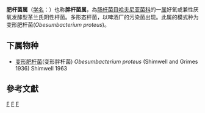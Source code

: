 {{Automatic taxobox
| taxon = Obesumbacterium
| authority = Shimwell，1963
| type species = 变形肥杆菌<br>''Obesumbacterium proteus''
| type species authority = (Shimwell and Grimes, 1936) Shimwell, 1963
| synonyms =
}}
'''肥杆菌属'''（[[学名|学名]]：{{lang|la|''Obesumbacterium''}}）也称'''胖杆菌属'''，為[[肠杆菌目|肠杆菌目]][[哈夫尼亚菌科|哈夫尼亚菌科]]的一[[属|属]]好氧或兼性厌氧发酵型革兰氏阴性杆菌。多形态杆菌，以啤酒厂的污染菌出现。此属的模式种为变形肥杆菌(''Obesumbacterium proteus'')。

==下属物种==
* [[变形肥杆菌|变形肥杆菌]](变形胖杆菌) ''Obesumbacterium proteus'' (Shimwell and Grimes 1936) Shimwell 1963

==參考文獻==
{{reflist}}

{{taxonbar}}

[[Category:革兰氏阴性菌|F]]
[[Category:_哈夫尼亚菌科|F]]
[[Category:1963年描述的分类群|F]]
